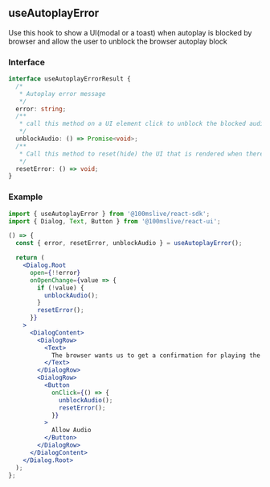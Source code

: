 ## useAutoplayError

Use this hook to show a UI(modal or a toast) when autoplay is blocked by browser and allow the user to
unblock the browser autoplay block


### Interface

```ts
interface useAutoplayErrorResult {
  /*
   * Autoplay error message
   */
  error: string;
  /**
   * call this method on a UI element click to unblock the blocked audio autoplay.
   */
  unblockAudio: () => Promise<void>;
  /**
   * Call this method to reset(hide) the UI that is rendered when there was an error
   */
  resetError: () => void;
}
```

### Example
<Story id="hooks-useautoplayerror--use-autoplay-erro-hook" />

```jsx
import { useAutoplayError } from '@100mslive/react-sdk';
import { Dialog, Text, Button } from '@100mslive/react-ui';

() => {
  const { error, resetError, unblockAudio } = useAutoplayError();

  return (
    <Dialog.Root
      open={!!error}
      onOpenChange={value => {
        if (!value) {
          unblockAudio();
        }
        resetError();
      }}
    >
      <DialogContent>
        <DialogRow>
          <Text>
            The browser wants us to get a confirmation for playing the Audio. Please allow audio to proceed.
          </Text>
        </DialogRow>
        <DialogRow>
          <Button
            onClick={() => {
              unblockAudio();
              resetError();
            }}
          >
            Allow Audio
          </Button>
        </DialogRow>
      </DialogContent>
    </Dialog.Root>
  );
};
```
